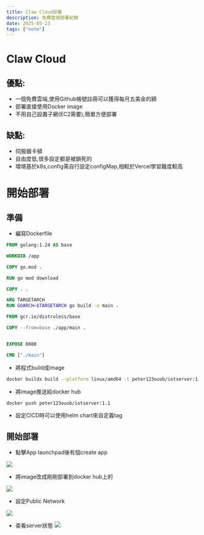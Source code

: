 ```yaml
---
title: Claw Cloud部署
description: 免費雲端部署紀錄
date: 2025-05-23
tags: ["note"]
---
```


# Claw Cloud
## 優點:
- 一個免費雲端,使用Github帳號註冊可以獲得每月五美金的額
- 部署直接使用Docker image
- 不用自己設置子網(EC2需要),簡單方便部署

## 缺點:
- 伺服器卡頓
- 自由度低,很多設定都是被鎖死的
- 環境基於k8s,config需自行設定configMap,相較於Vercel學習難度較高

# 開始部署

## 準備

- 編寫Dockerfile
```dockerfile
FROM golang:1.24 AS base

WORKDIR /app

COPY go.mod .

RUN go mod download

COPY . .

ARG TARGETARCH
RUN GOARCH=$TARGETARCH go build -o main .

FROM gcr.io/distroless/base

COPY --from=base ./app/main .


EXPOSE 8080

CMD ["./main"]

```

- 將程式build成image

```bash
docker buildx build --platform linux/amd64 -t peter123ouob/iotserver:1.1 .
```

- 將image推送給docker hub

```bash
docker push peter123ouob/iotserver:1.1
```

- 設定CICD時可以使用helm chart來自定義tag

## 開始部署
- 點擊App launchpad後有個create app

![](../../public/claw1.png)

- 將image改成剛剛部署到docker hub上的

![](../../public/claw2.png)

- 設定Public Network

![](../../public/claw3.png)

- 查看server狀態
![](../../public/claw4.png)


